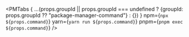 
<PMTabs
    { ...(props.groupId || props.groupId === undefined ? {groupId: props.groupId ?? "package-manager-command"} : {}) }
    npm={`npx ${props.command}`} yarn={`yarn run ${props.command}`} pnpm={`pnpm exec ${props.command}`} />
